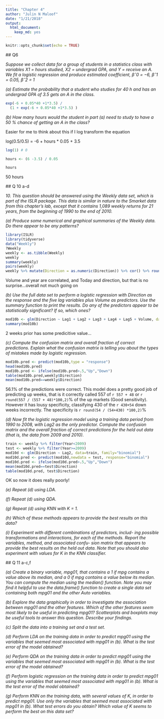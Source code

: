 ```yaml
---
title: "Chapter 4"
author: "Julin N Maloof"
date: "1/21/2018"
output: 
  html_document: 
    keep_md: yes
---
```


```r
knitr::opts_chunk$set(echo = TRUE)
```


 ## Q6
 
_Suppose we collect data for a group of students in a statistics class with variables X1 = hours studied, X2 = undergrad GPA, and Y = receive an A. We fit a logistic regression and produce estimated coefficient, βˆ0 = −6, βˆ1 = 0.05, βˆ2 = 1_

_(a) Estimate the probability that a student who studies for 40 h and has an undergrad GPA of 3.5 gets an A in the class._

```r
exp(-6 + 0.05*40 +1*3.5) /
  (1 + exp(-6 + 0.05*40 +1*3.5) )
```


_(b) How many hours would the student in part (a) need to study to have a 50 % chance of getting an A in the class?_

Easier for me to think about this if I log transform the equation

log(0.5/0.5) = -6 + hours * 0.05 + 3.5

```r
log(1) # 0

hours <- (6 -3.5) / 0.05

hours

```

50 hours

 
 ## Q 10 a-d
 
 _10. This question should be answered using the Weekly data set, which is part of the ISLR package. This data is similar in nature to the Smarket data from this chapter’s lab, except that it contains 1,089 weekly returns for 21 years, from the beginning of 1990 to the end of 2010._
 
_(a) Produce some numerical and graphical summaries of the Weekly data. Do there appear to be any patterns?_

```r
library(ISLR)
library(tidyverse)
data("Weekly")
?Weekly
weekly <- as.tibble(Weekly)
weekly
summary(weekly)
pairs(weekly)
weekly %>% mutate(Direction = as.numeric(Direction)) %>% cor() %>% round(2)
```

Volume and year are correlated, and Today and direction, but that is no surprise...overall not much going on

_(b) Use the full data set to perform a logistic regression with Direction as the response and the five lag variables plus Volume as predictors. Use the summary function to print the results. Do any of the predictors appear to be statistically significant? If so, which ones?_

```r
mod10b <- glm(Direction ~ Lag1 + Lag2 + Lag3 + Lag4 + Lag5 + Volume, data=weekly,family = "binomial")
summary(mod10b)
```

2 weeks prior has some predicitive value...

_(c) Compute the confusion matrix and overall fraction of correct predictions. Explain what the confusion matrix is telling you about the types of mistakes made by logistic regression._


```r
mod10b.pred <- predict(mod10b,type = "response")
head(mod10b.pred)
mod10b.pred <- ifelse(mod10b.pred>.5,"Up","Down")
table(mod10b.pred,weekly$Direction)
mean(mod10b.pred==weekly$Direction)
```

56.1% of the predictions were correct.  This model does a pretty good job of predicting up weeks, that is it correctly called 557 of `r 557 + 48` or `r round(557 / (557 + 48)*100,2)`% of the up markets (Good sensitivity).  However it has lousy specificity, classifying 430 of the `r 430+54` down weeks incorrectly. The specificity is `r round(54 / (54+430) *100,2)`%

_(d) Now fit the logistic regression model using a training data period from 1990 to 2008, with Lag2 as the only predictor. Compute the confusion matrix and the overall fraction of correct predictions for the held out data (that is, the data from 2009 and 2010)._

```r
train <- weekly %>% filter(Year<2009)
test <- weekly %>% filter(Year>=2009)
mod10d <- glm(Direction ~ Lag2, data=train, family="binomial")
mod10d.pred <- predict(mod10d,newdata = test, response="binomial")
mod10d.pred <- ifelse(mod10d.pred>.5,"Up","Down")
mean(mod10d.pred==test$Direction)
table(mod10d.pred, test$Direction)
```

OK so now it does really poorly!

_(e) Repeat (d) using LDA._

_(f) Repeat (d) using QDA._

_(g) Repeat (d) using KNN with K = 1._

_(h) Which of these methods appears to provide the best results on this data?_

_(i) Experiment with different combinations of predictors, includ- ing possible transformations and interactions, for each of the methods. Report the variables, method, and associated confu- sion matrix that appears to provide the best results on the held out data. Note that you should also experiment with values for K in the KNN classifier._
 
 ## Q 11 a-c,f
 
_(a) Create a binary variable, mpg01, that contains a 1 if mpg contains a value above its median, and a 0 if mpg contains a value below its median. You can compute the median using the median() function. Note you may find it helpful to use the data.frame() function to create a single data set containing both mpg01 and the other Auto variables._

_(b) Explore the data graphically in order to investigate the association between mpg01 and the other features. Which of the other features seem most likely to be useful in predicting mpg01? Scatterplots and boxplots may be useful tools to answer this question. Describe your findings._

_(c) Split the data into a training set and a test set._

_(d) Perform LDA on the training data in order to predict mpg01 using the variables that seemed most associated with mpg01 in (b). What is the test error of the model obtained?_

_(e) Perform QDA on the training data in order to predict mpg01 using the variables that seemed most associated with mpg01 in (b). What is the test error of the model obtained?_

_(f) Perform logistic regression on the training data in order to predict mpg01 using the variables that seemed most associated with mpg01 in (b). What is the test error of the model obtained?_

_(g) Perform KNN on the training data, with several values of K, in order to predict mpg01. Use only the variables that seemed most associated with mpg01 in (b). What test errors do you obtain? Which value of K seems to perform the best on this data set?_
 